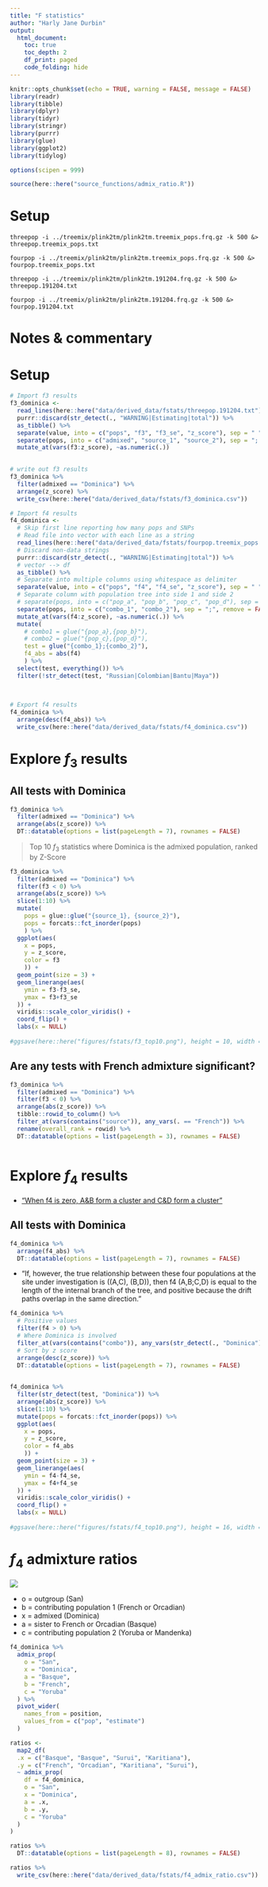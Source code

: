 ```yaml
---
title: "F statistics"
author: "Harly Jane Durbin"
output:
  html_document:
    toc: true
    toc_depth: 2
    df_print: paged
    code_folding: hide
---
```


```r
knitr::opts_chunk$set(echo = TRUE, warning = FALSE, message = FALSE)
library(readr)
library(tibble)
library(dplyr)
library(tidyr)
library(stringr)
library(purrr)
library(glue)
library(ggplot2)
library(tidylog)

options(scipen = 999)

source(here::here("source_functions/admix_ratio.R"))
```

# Setup

```
threepop -i ../treemix/plink2tm/plink2tm.treemix_pops.frq.gz -k 500 &> threepop.treemix_pops.txt

fourpop -i ../treemix/plink2tm/plink2tm.treemix_pops.frq.gz -k 500 &> fourpop.treemix_pops.txt

```

```
threepop -i ../treemix/plink2tm/plink2tm.191204.frq.gz -k 500 &> threepop.191204.txt

fourpop -i ../treemix/plink2tm/plink2tm.191204.frq.gz -k 500 &> fourpop.191204.txt

```

# Notes & commentary


# Setup

```r

# Import f3 results
f3_dominica <-
  read_lines(here::here("data/derived_data/fstats/threepop.191204.txt"), skip = 1) %>%
  purrr::discard(str_detect(., "WARNING|Estimating|total")) %>% 
  as_tibble() %>% 
  separate(value, into = c("pops", "f3", "f3_se", "z_score"), sep = " ") %>% 
  separate(pops, into = c("admixed", "source_1", "source_2"), sep = ";|,") %>% 
  mutate_at(vars(f3:z_score), ~as.numeric(.))
  
```


```r
# write out f3 results
f3_dominica %>% 
  filter(admixed == "Dominica") %>% 
  arrange(z_score) %>% 
  write_csv(here::here("data/derived_data/fstats/f3_dominica.csv"))
```

```r
# Import f4 results
f4_dominica <-
  # Skip first line reporting how many pops and SNPs
  # Read file into vector with each line as a string
  read_lines(here::here("data/derived_data/fstats/fourpop.treemix_pops.txt"), skip = 1) %>%
  # Discard non-data strings
  purrr::discard(str_detect(., "WARNING|Estimating|total")) %>% 
  # vector --> df
  as_tibble() %>% 
  # Separate into multiple columns using whitespace as delimiter
  separate(value, into = c("pops", "f4", "f4_se", "z_score"), sep = " ") %>% 
  # Separate column with population tree into side 1 and side 2
  # separate(pops, into = c("pop_a", "pop_b", "pop_c", "pop_d"), sep = ";|,") %>%
  separate(pops, into = c("combo_1", "combo_2"), sep = ";", remove = FALSE) %>% 
  mutate_at(vars(f4:z_score), ~as.numeric(.)) %>% 
  mutate(
    # combo1 = glue("{pop_a},{pop_b}"),
    # combo2 = glue("{pop_c},{pop_d}"),
    test = glue("{combo_1};{combo_2}"),
    f4_abs = abs(f4)
    ) %>% 
  select(test, everything()) %>% 
  filter(!str_detect(test, "Russian|Colombian|Bantu|Maya"))
  
  
```

```r
# Export f4 results
f4_dominica %>% 
  arrange(desc(f4_abs)) %>% 
  write_csv(here::here("data/derived_data/fstats/f4_dominica.csv"))
```


# Explore $f_3$ results

## All tests with Dominica

```r
f3_dominica %>% 
  filter(admixed == "Dominica") %>% 
  arrange(abs(z_score)) %>% 
  DT::datatable(options = list(pageLength = 7), rownames = FALSE)
```

> Top 10 $f_3$ statistics where Dominica is the admixed population, ranked by Z-Score

```r

f3_dominica %>% 
  filter(admixed == "Dominica") %>% 
  filter(f3 < 0) %>% 
  arrange(abs(z_score)) %>% 
  slice(1:10) %>% 
  mutate(
    pops = glue::glue("{source_1}, {source_2}"),
    pops = forcats::fct_inorder(pops)
    ) %>% 
  ggplot(aes(
    x = pops,
    y = z_score, 
    color = f3
    )) +
  geom_point(size = 3) +
  geom_linerange(aes(
    ymin = f3-f3_se,
    ymax = f3+f3_se
  )) +
  viridis::scale_color_viridis() +
  coord_flip() +
  labs(x = NULL)
    
#ggsave(here::here("figures/fstats/f3_top10.png"), height = 10, width = 8)
```

## Are any tests with French admixture significant? 

```r
f3_dominica %>% 
  filter(admixed == "Dominica") %>% 
  filter(f3 < 0) %>% 
  arrange(abs(z_score)) %>% 
  tibble::rowid_to_column() %>% 
  filter_at(vars(contains("source")), any_vars(. == "French")) %>% 
  rename(overall_rank = rowid) %>% 
  DT::datatable(options = list(pageLength = 3), rownames = FALSE)
  
```




# Explore $f_4$ results

* ["When f4 is zero, A&B form a cluster and C&D form a cluster"](https://digitalcommons.wayne.edu/cgi/viewcontent.cgi?article=1113&context=humbiol_preprints)

## All tests with Dominica

```r
f4_dominica %>% 
  arrange(f4_abs) %>% 
  DT::datatable(options = list(pageLength = 7), rownames = FALSE)
```

* "If, however, the true relationship between these four populations at the site under investigation is ((A,C), (B,D)), then f4 (A,B;C,D) is equal to the length of the internal branch of the tree, and positive because the drift paths overlap in the same direction."

```r
f4_dominica %>% 
  # Positive values
  filter(f4 > 0) %>% 
  # Where Dominica is involved
  filter_at(vars(contains("combo")), any_vars(str_detect(., "Dominica"))) %>% 
  # Sort by z score
  arrange(desc(z_score)) %>% 
  DT::datatable(options = list(pageLength = 7), rownames = FALSE)
  
```

```r

f4_dominica %>% 
  filter(str_detect(test, "Dominica")) %>% 
  arrange(abs(z_score)) %>% 
  slice(1:10) %>% 
  mutate(pops = forcats::fct_inorder(pops)) %>% 
  ggplot(aes(
    x = pops,
    y = z_score, 
    color = f4_abs
    )) +
  geom_point(size = 3) +
  geom_linerange(aes(
    ymin = f4-f4_se,
    ymax = f4+f4_se
  )) +
  viridis::scale_color_viridis() +
  coord_flip() +
  labs(x = NULL)
    
#ggsave(here::here("figures/fstats/f4_top10.png"), height = 16, width = 10)
```

# $f_4$ admixture ratios

![](../data/raw_data/f4.png)

* o = outgroup (San)
* b = contributing population 1 (French or Orcadian)
* x = admixed (Dominica)
* a = sister to French or Orcadian (Basque)
* c = contributing population 2 (Yoruba or Mandenka)

```r
f4_dominica %>% 
  admix_prop(
    o = "San",
    x = "Dominica",
    a = "Basque",
    b = "French",
    c = "Yoruba"
  ) %>% 
  pivot_wider(
    names_from = position, 
    values_from = c("pop", "estimate")
  )

```


```r
ratios <-
  map2_df(
  .x = c("Basque", "Basque", "Surui", "Karitiana"),
  .y = c("French", "Orcadian", "Karitiana", "Surui"),
  ~ admix_prop(
    df = f4_dominica,
    o = "San",
    x = "Dominica",
    a = .x,
    b = .y,
    c = "Yoruba"
  )
) 

ratios %>% 
  DT::datatable(options = list(pageLength = 8), rownames = FALSE)
```

```r
ratios %>% 
  write_csv(here::here("data/derived_data/fstats/f4_admix_ratio.csv"))
```




